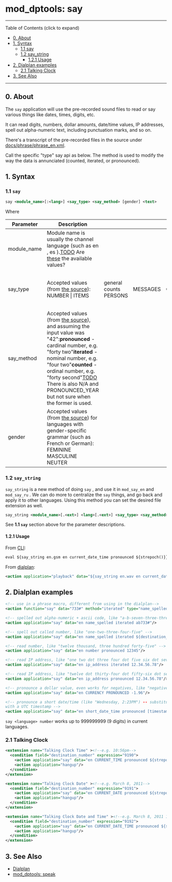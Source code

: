 
# mod_dptools: say 

 

---

Table of Contents (click to expand)

* [0\. About](#0-about)
* [1\. Syntax](#1-syntax)  
   * [1.1 say](#11-say-)  
   * [1.2 say\_string](#12-say_string-)  
      * [1.2.1 Usage](#121-usage)
* [2\. Dialplan examples](#2-dialplan-examples)  
   * [2.1 Talking Clock](#21-talking-clock)
* [3\. See Also](#3-see-also)

---

## 0\. About

The `say` application will use the pre-recorded sound files to read or say various things like dates, times, digits, etc.

It can read digits, numbers, dollar amounts, date/time values, IP addresses, spell out alpha-numeric text, including punctuation marks, and so on. 

There's a transcript of the pre-recorded files in the source under [docs/phrase/phrase\_en.xml](https://github.com/signalwire/freeswitch/blob/master/docs/phrase/phrase%5Fen.xml).

Call the specific "type" say api as below. The method is used to modify the way the data is annunciated (counted, iterated, or pronounced).

## 1\. Syntax

### 1.1 `say` 

```xml
say <module_name>[:<lang>] <say_type> <say_method> [gender] <text>
```

Where

| Parameter    | Description                                                                                                                                                                                                                                                                                                                                                                                                                                                                                               |                        |          |          |                                 |               |               |                                     |                   |               |                         |                                                                                                       |
| ------------ | --------------------------------------------------------------------------------------------------------------------------------------------------------------------------------------------------------------------------------------------------------------------------------------------------------------------------------------------------------------------------------------------------------------------------------------------------------------------------------------------------------- | ---------------------- | -------- | -------- | ------------------------------- | ------------- | ------------- | ----------------------------------- | ----------------- | ------------- | ----------------------- | ----------------------------------------------------------------------------------------------------- |
| module\_name | Module name is usually the channel language (such as en , es ).[TODO](https://github.com/signalwire/freeswitch/tree/master/src/mod/say) Are [these](https://github.com/signalwire/freeswitch/tree/master/src/mod/say) the available values?                                                                                                                                                                                                                                                               |                        |          |          |                                 |               |               |                                     |                   |               |                         |                                                                                                       |
| say\_type    | Accepted values (from [the source](https://github.com/signalwire/freeswitch/blob/15ad4c23e259c1c2dff58f89e9124e5f36dd2e94/src/switch%5Fivr%5Fsay.c#L44)): NUMBER    \| ITEMS                                                                                                                                                                                                                                                                                                                              | general counts PERSONS | MESSAGES | CURRENCY | money-related TIME\_MEASUREMENT | CURRENT\_DATE | CURRENT\_TIME | dates and times CURRENT\_DATE\_TIME | SHORT\_DATE\_TIME | NAME\_SPELLED | spelling NAME\_PHONETIC | TELEPHONE\_NUMBER TELEPHONE\_EXTENSION URL IP\_ADDRESS EMAIL\_ADDRESS POSTAL\_ADDRESS ACCOUNT\_NUMBER |
| say\_method  | Accepted values (from [the source](https://github.com/signalwire/freeswitch/blob/15ad4c23e259c1c2dff58f89e9124e5f36dd2e94/src/switch%5Fivr%5Fsay.c#L35)), and assuming the input value was "42":**pronounced** \- cardinal number, e.g. "forty two"**iterated** \- nominal number, e.g. "four two"**counted** \- ordinal number, e.g. "forty second"[TODO](https://github.com/signalwire/freeswitch/tree/master/src/mod/say) There is also N/A and PRONOUNCED\_YEAR but not sure when the former is used. |                        |          |          |                                 |               |               |                                     |                   |               |                         |                                                                                                       |
| gender       | Accepted values (from [the source](https://github.com/signalwire/freeswitch/blob/15ad4c23e259c1c2dff58f89e9124e5f36dd2e94/src/switch%5Fivr%5Fsay.c#L67)) for languages with gender-specific grammar (such as French or German): FEMININE MASCULINE NEUTER                                                                                                                                                                                                                                                 |                        |          |          |                                 |               |               |                                     |                   |               |                         |                                                                                                       |

### 1.2 `say_string` 

`say_string` is a new method of doing `say` , and use it in `mod_say_en` and `mod_say_ru` . We can do more to centralize the `say` things, and go back and apply it to other languages. Using this method you can set the desired file extension as well.

```xml
say_string <module_name>[.<ext>] <lang>[.<ext>] <say_type> <say_method> [<say_gender>] <text> 
```

See **1.1 `say`** section above for the parameter descriptions.

#### 1.2.1 Usage

From [CLI](../../Client-and-Developer-Interfaces/1048948.mdx#or):

```xml
eval ${say_string en.gsm en current_date_time pronounced ${strepoch()}} 
```

From [dialplan](../../Dialplan/XML-Dialplan/index.mdx#about):

```xml
<action application="playback" data="${say_string en.wav en current_date_time pronounced ${strepoch()}}" /> 
```

## 2\. Dialplan examples

```xml
<!-- use in a phrase macro, different from using in the dialplan-->
<action function="say" data="733#" method="iterated" type="name_spelled"/>

<!-- spelled out alpha-numeric + ascii code, like "a-b-seven-three-three-pound", ASCII code 32-47 and, 58-62, 92-122 -->
<action application="say" data="en name_spelled iterated ab733#"/>

<!-- spell out called number, like "one-two-three-four-five" -->
<action application="say" data="en name_spelled iterated ${destination_number}"/>

<!-- read number, like "twelve thousand, three hundred forty-five" -->
<action application="say" data="en number pronounced 12345"/>

<!-- read IP address, like "one two dot three four dot five six dot seven eight" -->
<action application="say" data="en ip_address iterated 12.34.56.78"/>

<!-- read IP address, like "twelve dot thirty-four dot fifty-six dot seventy-eight" -->
<action application="say" data="en ip_address pronounced 12.34.56.78"/>

<!-- pronounce a dollar value, even works for negatives, like "negative one dollar and ninety-six cents."-->
<action application="say" data="en CURRENCY PRONOUNCED -1.96"/>

<!-- pronounce a short date/time (like "Wednesday, 2:23PM") -- substitute [timestamp]
with a UTC timestamp -->
<action application="say" data="en short_date_time pronounced [timestamp]"/>
```

`say <language> number` works up to 999999999 (9 digits) in current languages.

### 2.1 Talking Clock

```xml
<extension name="Talking Clock Time" ><!--e.g. 10:56pm-->
  <condition field="destination_number" expression="9190">
    <action application="say" data="en CURRENT_TIME pronounced ${strepoch()}"/>
    <action application="hangup"/>
  </condition>
</extension>

<extension name="Talking Clock Date" ><!--e.g. March 8, 2011-->
  <condition field="destination_number" expression="9191">
    <action application="say" data="en CURRENT_DATE pronounced ${strepoch()}"/>
    <action application="hangup"/>
  </condition>
</extension>

<extension name="Talking Clock Date and Time" ><!--e.g. March 8, 2011 10:56pm-->
  <condition field="destination_number" expression="9192">
    <action application="say" data="en CURRENT_DATE_TIME pronounced ${strepoch()}"/>
    <action application="hangup"/>
  </condition>
</extension>
```

## 3\. See Also

* [Dialplan](../../Dialplan/index.mdx#0-about)
* [mod\_dptools: speak](./6587123.mdx#0-about)


